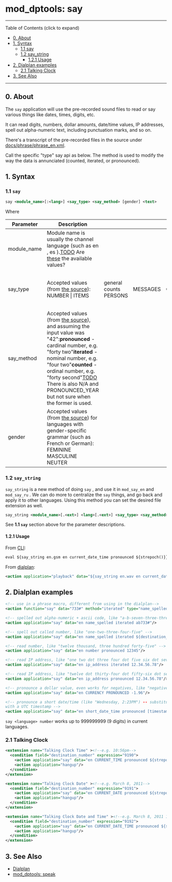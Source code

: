 
# mod_dptools: say 

 

---

Table of Contents (click to expand)

* [0\. About](#0-about)
* [1\. Syntax](#1-syntax)  
   * [1.1 say](#11-say-)  
   * [1.2 say\_string](#12-say_string-)  
      * [1.2.1 Usage](#121-usage)
* [2\. Dialplan examples](#2-dialplan-examples)  
   * [2.1 Talking Clock](#21-talking-clock)
* [3\. See Also](#3-see-also)

---

## 0\. About

The `say` application will use the pre-recorded sound files to read or say various things like dates, times, digits, etc.

It can read digits, numbers, dollar amounts, date/time values, IP addresses, spell out alpha-numeric text, including punctuation marks, and so on. 

There's a transcript of the pre-recorded files in the source under [docs/phrase/phrase\_en.xml](https://github.com/signalwire/freeswitch/blob/master/docs/phrase/phrase%5Fen.xml).

Call the specific "type" say api as below. The method is used to modify the way the data is annunciated (counted, iterated, or pronounced).

## 1\. Syntax

### 1.1 `say` 

```xml
say <module_name>[:<lang>] <say_type> <say_method> [gender] <text>
```

Where

| Parameter    | Description                                                                                                                                                                                                                                                                                                                                                                                                                                                                                               |                        |          |          |                                 |               |               |                                     |                   |               |                         |                                                                                                       |
| ------------ | --------------------------------------------------------------------------------------------------------------------------------------------------------------------------------------------------------------------------------------------------------------------------------------------------------------------------------------------------------------------------------------------------------------------------------------------------------------------------------------------------------- | ---------------------- | -------- | -------- | ------------------------------- | ------------- | ------------- | ----------------------------------- | ----------------- | ------------- | ----------------------- | ----------------------------------------------------------------------------------------------------- |
| module\_name | Module name is usually the channel language (such as en , es ).[TODO](https://github.com/signalwire/freeswitch/tree/master/src/mod/say) Are [these](https://github.com/signalwire/freeswitch/tree/master/src/mod/say) the available values?                                                                                                                                                                                                                                                               |                        |          |          |                                 |               |               |                                     |                   |               |                         |                                                                                                       |
| say\_type    | Accepted values (from [the source](https://github.com/signalwire/freeswitch/blob/15ad4c23e259c1c2dff58f89e9124e5f36dd2e94/src/switch%5Fivr%5Fsay.c#L44)): NUMBER    \| ITEMS                                                                                                                                                                                                                                                                                                                              | general counts PERSONS | MESSAGES | CURRENCY | money-related TIME\_MEASUREMENT | CURRENT\_DATE | CURRENT\_TIME | dates and times CURRENT\_DATE\_TIME | SHORT\_DATE\_TIME | NAME\_SPELLED | spelling NAME\_PHONETIC | TELEPHONE\_NUMBER TELEPHONE\_EXTENSION URL IP\_ADDRESS EMAIL\_ADDRESS POSTAL\_ADDRESS ACCOUNT\_NUMBER |
| say\_method  | Accepted values (from [the source](https://github.com/signalwire/freeswitch/blob/15ad4c23e259c1c2dff58f89e9124e5f36dd2e94/src/switch%5Fivr%5Fsay.c#L35)), and assuming the input value was "42":**pronounced** \- cardinal number, e.g. "forty two"**iterated** \- nominal number, e.g. "four two"**counted** \- ordinal number, e.g. "forty second"[TODO](https://github.com/signalwire/freeswitch/tree/master/src/mod/say) There is also N/A and PRONOUNCED\_YEAR but not sure when the former is used. |                        |          |          |                                 |               |               |                                     |                   |               |                         |                                                                                                       |
| gender       | Accepted values (from [the source](https://github.com/signalwire/freeswitch/blob/15ad4c23e259c1c2dff58f89e9124e5f36dd2e94/src/switch%5Fivr%5Fsay.c#L67)) for languages with gender-specific grammar (such as French or German): FEMININE MASCULINE NEUTER                                                                                                                                                                                                                                                 |                        |          |          |                                 |               |               |                                     |                   |               |                         |                                                                                                       |

### 1.2 `say_string` 

`say_string` is a new method of doing `say` , and use it in `mod_say_en` and `mod_say_ru` . We can do more to centralize the `say` things, and go back and apply it to other languages. Using this method you can set the desired file extension as well.

```xml
say_string <module_name>[.<ext>] <lang>[.<ext>] <say_type> <say_method> [<say_gender>] <text> 
```

See **1.1 `say`** section above for the parameter descriptions.

#### 1.2.1 Usage

From [CLI](../../Client-and-Developer-Interfaces/1048948.mdx#or):

```xml
eval ${say_string en.gsm en current_date_time pronounced ${strepoch()}} 
```

From [dialplan](../../Dialplan/XML-Dialplan/index.mdx#about):

```xml
<action application="playback" data="${say_string en.wav en current_date_time pronounced ${strepoch()}}" /> 
```

## 2\. Dialplan examples

```xml
<!-- use in a phrase macro, different from using in the dialplan-->
<action function="say" data="733#" method="iterated" type="name_spelled"/>

<!-- spelled out alpha-numeric + ascii code, like "a-b-seven-three-three-pound", ASCII code 32-47 and, 58-62, 92-122 -->
<action application="say" data="en name_spelled iterated ab733#"/>

<!-- spell out called number, like "one-two-three-four-five" -->
<action application="say" data="en name_spelled iterated ${destination_number}"/>

<!-- read number, like "twelve thousand, three hundred forty-five" -->
<action application="say" data="en number pronounced 12345"/>

<!-- read IP address, like "one two dot three four dot five six dot seven eight" -->
<action application="say" data="en ip_address iterated 12.34.56.78"/>

<!-- read IP address, like "twelve dot thirty-four dot fifty-six dot seventy-eight" -->
<action application="say" data="en ip_address pronounced 12.34.56.78"/>

<!-- pronounce a dollar value, even works for negatives, like "negative one dollar and ninety-six cents."-->
<action application="say" data="en CURRENCY PRONOUNCED -1.96"/>

<!-- pronounce a short date/time (like "Wednesday, 2:23PM") -- substitute [timestamp]
with a UTC timestamp -->
<action application="say" data="en short_date_time pronounced [timestamp]"/>
```

`say <language> number` works up to 999999999 (9 digits) in current languages.

### 2.1 Talking Clock

```xml
<extension name="Talking Clock Time" ><!--e.g. 10:56pm-->
  <condition field="destination_number" expression="9190">
    <action application="say" data="en CURRENT_TIME pronounced ${strepoch()}"/>
    <action application="hangup"/>
  </condition>
</extension>

<extension name="Talking Clock Date" ><!--e.g. March 8, 2011-->
  <condition field="destination_number" expression="9191">
    <action application="say" data="en CURRENT_DATE pronounced ${strepoch()}"/>
    <action application="hangup"/>
  </condition>
</extension>

<extension name="Talking Clock Date and Time" ><!--e.g. March 8, 2011 10:56pm-->
  <condition field="destination_number" expression="9192">
    <action application="say" data="en CURRENT_DATE_TIME pronounced ${strepoch()}"/>
    <action application="hangup"/>
  </condition>
</extension>
```

## 3\. See Also

* [Dialplan](../../Dialplan/index.mdx#0-about)
* [mod\_dptools: speak](./6587123.mdx#0-about)


